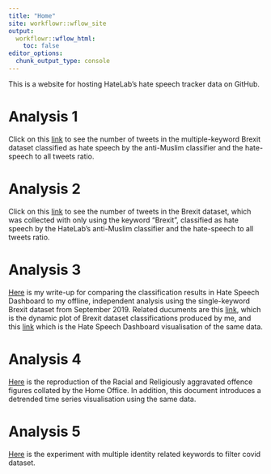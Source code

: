 ```yaml
---
title: "Home"
site: workflowr::wflow_site
output:
  workflowr::wflow_html:
    toc: false
editor_options:
  chunk_output_type: console
---
```


This is a website for hosting HateLab's hate speech tracker data on GitHub.

# Analysis 1
Click on this [link](initial_numbers.html) to see the number of tweets in the multiple-keyword Brexit dataset classified as hate speech by the anti-Muslim classifier and the hate-speech to all tweets ratio.

# Analysis 2
Click on this [link](brexit_single_keyword_initial_numbers.html) to see the number of tweets in the Brexit dataset, which was collected with only using the keyword "Brexit", classified as hate speech by the HateLab's anti-Muslim classifier and the hate-speech to all tweets ratio.

# Analysis 3

[Here](hatedash_check.html) is my write-up for comparing the classification results in Hate Speech Dashboard to my offline, independent analysis using the single-keyword Brexit dataset from September 2019. Related ducuments are this [link](dynamic_brexit_sep19.html), which is the dynamic plot of Brexit dataset classifications produced by me, and this [link](HSD_brex_sep19.html) which is the Hate Speech Dashboard visualisation of the same data.

# Analysis 4

[Here](racial_religious_hc_uk.html) is the reproduction of the Racial and Religiously aggravated offence figures collated by the Home Office. In addition, this document introduces a detrended time series visualisation using the same data.

# Analysis 5

[Here](corona_identity_filter_sizes.html) is the experiment with multiple identity related keywords to filter covid dataset.
